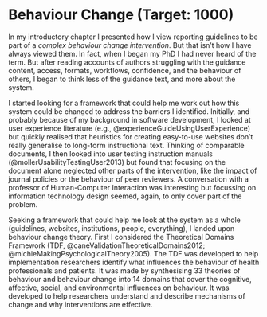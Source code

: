 # Behaviour Change (Target: 1000)

In my introductory chapter I presented how I view reporting guidelines to be part of a _complex behaviour change intervention_. But that isn't how I have always viewed them. In fact, when I began my PhD I had never heard of the term. But after reading accounts of authors struggling with the guidance content, access, formats, workflows, confidence, and the behaviour of others, I began to think less of the guidance text, and more about the system.

I started looking for a framework that could help me work out how this system could be changed to address the barriers I identified. Initially, and probably because of my background in software development, I looked at user experience literature (e.g., @experienceGuideUsingUserExperience) but quickly realised that heuristics for creating easy-to-use websites don't really generalise to long-form instructional text. Thinking of comparable documents, I then looked into user testing instruction manuals (@mollerUsabilityTestingUser2013) but found that focusing on the document alone neglected other parts of the intervention, like the impact of journal policies or the behaviour of peer reviewers. A conversation with a professor of Human-Computer Interaction was interesting but focussing on information technology design seemed, again, to only cover part of the problem. 

Seeking a framework that could help me look at the system as a whole (guidelines, websites, institutions, people, everything), I landed upon behaviour change theory. First I considered the Theoretical Domains Framework (TDF, @caneValidationTheoreticalDomains2012; @michieMakingPsychologicalTheory2005). The TDF was developed to help implementation researchers identify what influences the behaviour of health professionals and patients. It was made by synthesising 33 theories of behaviour and behaviour change into 14 domains that cover the cognitive, affective, social, and environmental influences on behaviour. It was developed to help researchers understand and describe mechanisms of change and why interventions are effective.

<!-- #TODO: sentence about limitations of TDF. Hard to use, not for designing (?), why else did Michie write the BCW? -->

<!-- #TODO: insert BCW description from transfer. -->

<!-- Think about structure. Maybe focus on BCW first, and then 'other' afterwards. Others include TDF, Person Based Approach, UX stuff -->
